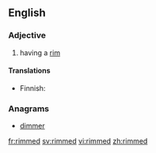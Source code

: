 ==English==

===Adjective===
{{en-adj|-}}

# having a [[rim]]

====Translations====
{{trans-top|having a rim}}
* Finnish: {{t|fi|kehyksellinen}}
{{trans-mid}}
{{trans-bottom}}

===Anagrams===
* [[dimmer#English|dimmer]]

[[fr:rimmed]]
[[sv:rimmed]]
[[vi:rimmed]]
[[zh:rimmed]]